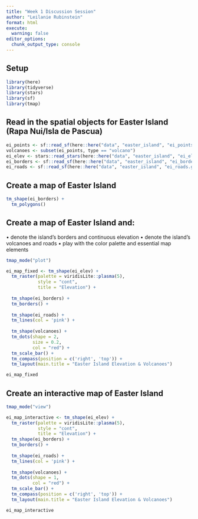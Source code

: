 ```yaml
---
title: "Week 1 Discussion Session"
author: "Leilanie Rubinstein"
format: html
execute: 
  warning: false
editor_options: 
  chunk_output_type: console
---
```


## Setup 

```r
library(here)
library(tidyverse)
library(stars)
library(sf)
library(tmap)
```

## Read in the spatial objects for Easter Island (Rapa Nui/Isla de Pascua)

```r
ei_points <- sf::read_sf(here::here("data", "easter_island", "ei_points.gpkg"))
volcanoes <- subset(ei_points, type == "volcano")
ei_elev <- stars::read_stars(here::here("data", "easter_island", "ei_elev.tif"))
ei_borders <- sf::read_sf(here::here("data", "easter_island", "ei_border.gpkg"))
ei_roads <- sf::read_sf(here::here("data", "easter_island", "ei_roads.gpkg"))
```

## Create a map of Easter Island

```r
tm_shape(ei_borders) +
  tm_polygons()
```

## Create a map of Easter Island and:
• denote the island’s borders and continuous elevation
• denote the island’s volcanoes and roads
• play with the color palette and essential map elements

```r
tmap_mode("plot")

ei_map_fixed <- tm_shape(ei_elev) +
  tm_raster(palette = viridisLite::plasma(5),
            style = "cont",
            title = "Elevation") + 
  
  tm_shape(ei_borders) +
  tm_borders() + 
  
  tm_shape(ei_roads) +
  tm_lines(col = 'pink') +
  
  tm_shape(volcanoes) +
  tm_dots(shape = 2,
          size = 0.2,
          col = "red") +
  tm_scale_bar() +
  tm_compass(position = c('right', 'top')) +
  tm_layout(main.title = "Easter Island Elevation & Volcanoes")

ei_map_fixed
```

## Create an interactive map of Easter Island

```r
tmap_mode("view")

ei_map_interactive <- tm_shape(ei_elev) +
  tm_raster(palette = viridisLite::plasma(5),
            style = "cont",
            title = "Elevation") + 
  tm_shape(ei_borders) +
  tm_borders() +
  
  tm_shape(ei_roads) +
  tm_lines(col = 'pink') +
  
  tm_shape(volcanoes) +
  tm_dots(shape = 1,
          col = "red") +
  tm_scale_bar() +
  tm_compass(position = c('right', 'top')) +
  tm_layout(main.title = "Easter Island Elevation & Volcanoes")

ei_map_interactive
```

